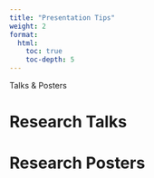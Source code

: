 ```yaml
---
title: "Presentation Tips"
weight: 2
format: 
  html: 
    toc: true
    toc-depth: 5
---
```


Talks & Posters

# Research Talks 

# Research Posters